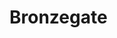 
# Bronzegate
<ProjectDetails
  region="Stormlands"
  house="House Buckler"
  type="Castle"
  status="Abandoned"
  warp="/warp bronzegate"
  projectLead="KanylKay"
  dateStarted="2014-07-21T07:00:00+00:00"
  dateCompleted="undefined"
/>
